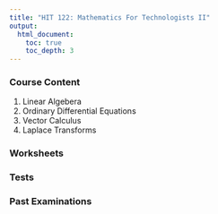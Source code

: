 ```yaml
---
title: "HIT 122: Mathematics For Technologists II"
output:
  html_document:
    toc: true
    toc_depth: 3
---
```


### Course Content
(@) Linear Algebera
(@) Ordinary Differential Equations
(@) Vector Calculus
(@) Laplace Transforms

### Worksheets

### Tests

### Past Examinations